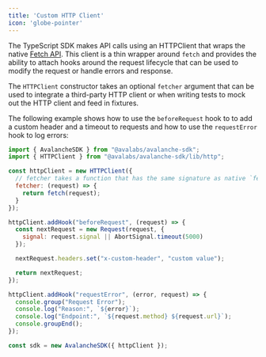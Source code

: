 ```yaml
---
title: 'Custom HTTP Client'
icon: 'globe-pointer'
---
```

The TypeScript SDK makes API calls using an HTTPClient that wraps the native [Fetch API](https://developer.mozilla.org/en-US/docs/Web/API/Fetch_API). This client is a thin wrapper around `fetch` and provides the ability to attach hooks around the request lifecycle that can be used to modify the request or handle errors and response.

The `HTTPClient` constructor takes an optional `fetcher` argument that can be used to integrate a third-party HTTP client or when writing tests to mock out the HTTP client and feed in fixtures.

The following example shows how to use the `beforeRequest` hook to to add a custom header and a timeout to requests and how to use the `requestError` hook to log errors:

```javascript
import { AvalancheSDK } from "@avalabs/avalanche-sdk";
import { HTTPClient } from "@avalabs/avalanche-sdk/lib/http";

const httpClient = new HTTPClient({
  // fetcher takes a function that has the same signature as native `fetch`.
  fetcher: (request) => {
    return fetch(request);
  }
});

httpClient.addHook("beforeRequest", (request) => {
  const nextRequest = new Request(request, {
    signal: request.signal || AbortSignal.timeout(5000)
  });

  nextRequest.headers.set("x-custom-header", "custom value");

  return nextRequest;
});

httpClient.addHook("requestError", (error, request) => {
  console.group("Request Error");
  console.log("Reason:", `${error}`);
  console.log("Endpoint:", `${request.method} ${request.url}`);
  console.groupEnd();
});

const sdk = new AvalancheSDK({ httpClient });
```
